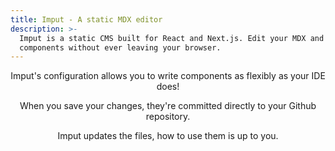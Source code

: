 ```yaml
---
title: Imput - A static MDX editor
description: >-
  Imput is a static CMS built for React and Next.js. Edit your MDX and React
  components without ever leaving your browser.
---
```


<Navbar />

<Header
  title="Writing MDX has never been easier"
  subtitle="A static CMS built for React and Next.js"
/>

<VideoHeading
  heading="Live edit your MDX components"
  videoSrc="/images/live-editing-webm.webm"
/>

<ImageTextSection title="From editor directly to MDX" imageSrc="/images/mdx-logo.jpg" direction="ltr" >

Imput's configuration allows you to write components as flexibly as your IDE does!

</ImageTextSection>

<ImageTextSection title="Save changes to Github" imageSrc="/images/save-to-github.jpg" direction="rtl" >

When you save your changes, they're committed directly to your Github repository.

</ImageTextSection>

<ImageTextSection title="Fully deployment agnostic" imageSrc="/images/deploy-anywhere.png" direction="ltr" >

Imput updates the files, how to use them is up to you.

</ImageTextSection>

<Footer copyright="© 2024 Imput. All rights reserved." />
